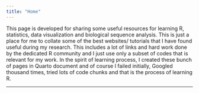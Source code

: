 ```yaml
---
title: "Home"
---
```


<p align="justify">

This page is developed for sharing some useful resources for learning R, statistics, data visualization and biological sequence analysis. This is just a place for me to collate some of the best websites/ tutorials that I have found useful during my research. This includes a lot of links and hard work done by the dedicated R community and I just use only a subset of codes that is relevant for my work. In the spirit of learning process, I created these bunch of pages in Quarto document and of course I failed initially, Googled thousand times, tried lots of code chunks and that is the process of learning R.

</p>

------------------------------------------------------------------------


              
